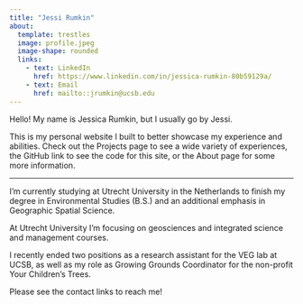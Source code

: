 ```yaml
---
title: "Jessi Rumkin"
about:
  template: trestles
  image: profile.jpeg
  image-shape: rounded
  links:
    - text: LinkedIn
      href: https://www.linkedin.com/in/jessica-rumkin-80b59129a/
    - text: Email
      href: mailto::jrumkin@ucsb.edu
---
```


Hello! My name is Jessica Rumkin, but I usually go by Jessi.

This is my personal website I built to better showcase my experience and abilities. Check out the Projects page to see a wide variety of experiences, the GitHub link to see the code for this site, or the About page for some more information.

------------------------------------------------------------------------

I'm currently studying at Utrecht University in the Netherlands to finish my degree in Environmental Studies (B.S.) and an additional emphasis in Geographic Spatial Science. 

At Utrecht University I'm focusing on geosciences and integrated science and management courses. 

I recently ended two positions as a research assistant for the VEG lab at UCSB, as well as my role as Growing Grounds Coordinator for the non-profit Your Children's Trees. 

Please see the contact links to reach me!  
